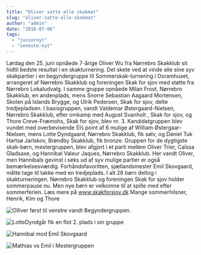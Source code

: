 ```yaml
---
title: "Oliver satte alle skakmat"
slug: "oliver-satte-alle-skakmat"
author: "admin"
date: "2016-07-06"
tags: 
  - "juniornyt"
  - "seneste-nyt"
---
```


Lørdag den 25. juni opnåede 7-årige Oliver Wu fra Nørrebro Skakklub sit hidtil bedste resultat i en skakturnering. Det skete ved at vinde alle sine syv skakpartier i en begyndergruppe til Sommerskak-turnering i Osramhuset, arrangeret af Nørrebro Skakklub og foreningen Skak for sjov med støtte fra Nørrebro Lokaludvalg. I samme gruppe opnåede Milan Frost, Nørrebro Skakklub, en andenplads, mens Snorre Sebastian Aagaard Mortensen, Skolen på Islands Brygge, og Ulrik Pedersen, Skak for sjov, delte tredjepladsen. I basisgruppen, vandt Valdemar Østergaard-Nielsen, Nørrebro Skakklub, efter omkamp med August Svanholt , Skak for sjov, og Thore Creve-Fræmohs, Skak for sjov, blev nr. 3. Kandidatgruppen blev vundet med overbevisende 5½ point af 6 mulige af William Østergaar-Nielsen, mens Lotte Dyndgaard, Nørrebro Skakklub, fik sølv, og Daniel Tuk Hartsø Jarlskov, Brøndby Skakklub, fik bronze. Gruppen for de dygtigste skak-børn, mestergruppen, blev afgjort i et parti mellem Oliver Trier, Caïssa Gladsaxe, og Hannibal Valeur Jaques, Nørrebro Skakklub. Her vandt Oliver, men Hannibals gevinst i seks ud af syv mulige partier er også bemærkelsesværdig. Forhåndsfavoritten, sjællandsmester Emil Skovgaard, måtte tage til takke med en tredjeplads. I alt 28 børn deltog i skakturneringen. Nørrebro Skakklub og foreningen Skak for sjov holder sommerpause nu. Men nye børn er velkomne til at spille med efter sommerferien. Læs mere på www.skakforsjov.dk Mange sommerhilsner, Henrik, Kim og Thore

![Olliver først til venstre vandt Begyndergruppen.](/images/Olliver-først-til-venstre-vandt-Begyndergruppen.-1024x683.jpg)

![LotteDyndgår fik en flot 2. plads i sin gruppe](/images/LotteDyndgår-fik-en-flot-2.-plads-i-sin-gruppe-1024x683.jpg)

![Hannibal mod Emil Skovgaard](/images/Hannibal-mod-Emil-Skovgaard-1024x683.jpg)

![Mathias vs Emil i Mestergruppen](/images/Mathias-vs-Emil-i-Mestergruppen-1024x683.jpg)
